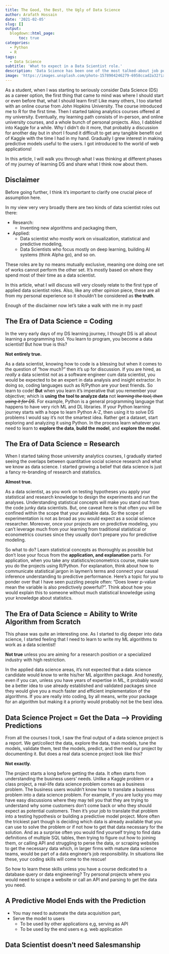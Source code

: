 ```yaml
---
title: The Good, the Best, the Ugly of Data Science
author: Arafath Hossain
date: '2021-02-05'
slug: []
output:
  blogdown::html_page:
      toc: true
categories:
  - Python
  - R
tags:
  - Data Science
subtitle: 'What to expect in a Data Scientist role.'
description: 'Data Science has been one of the most talked-about job positions out there, yet it is one of the most illusory ones among the job seekers; honestly, to some recruiters too! Looking back to my pre-job self and talking to many in the same shoes, I thought I would take a shot at it and try to debunk some myths or maybe validate some!.'
image: 'https://images.unsplash.com/photo-1578904246279-6958ccad2a32?ixid=MXwxMjA3fDB8MHxzZWFyY2h8MXx8eWluJTIwYW5kJTIweWFuZ3xlbnwwfHwwfA%3D%3D&ixlib=rb-1.2.1&auto=format&fit=crop&w=600&q=60'
---
```


As a student, when I was starting to seriously consider Data Science (DS) as a career option, the first thing that came to mind was where I should start or even before that, what I should learn first! Like many others, I too started with an online course from John Hopkins University. The course introduced me to R for the first time. Then I started taking analytics courses offered at my university. Eventually, my learning path consists of in-person, and online university courses, and a whole bunch of personal projects. Also, I dabbled into Kaggle for a while. Why I didn't do it more, that probably a discussion for another day but in short I found it difficult to get any tangible benefit out of Kaggle with the time I had in my hand. Gradually I grew interest in making predictive models useful to the users. I got introduced to the world of web applications! 

In this article, I will walk you through what I was thinking at different phases of my journey of learning DS and share what I think now about them. 

## Disclaimer
Before going further, I think it's important to clarify one crucial piece of assumption here. 

In my view very very broadly there are two kinds of data scientist roles out there:

* Research:
  + Inventing new algorithms and packaging them,
* Applied:
  + Data scientist who mostly work on visualization, statistical and predictive modeling,
  + Data Scientists who focus mostly on deep learning, building AI systems (think Alpha go), and so on.
  
These roles are by no means mutually exclusive, meaning one doing one set of works cannot perform the other set. It's mostly based on where they spend most of their time as a data scientist.

In this article, what I will discuss will very closely relate to the first type of applied data scientist roles. Also, like any other opinion piece, these are all  from my personal experience so it shouldn't be considered as **the truth**.

Enough of the disclaimer now let's take a walk with me in my past!

## The Era of Data Science = Coding 
In the very early days of my DS learning journey, I thought DS is all about learning a programming tool. You learn to program, you become a data scientist! But how true is this?

**Not entirely true.** 

As a data scientist, knowing how to code is a blessing but when it comes to the question of "how much?" then it's up for discussion. If you are hired, as *really* a data scientist not as a software engineer cum data scientist, you would be expected to be an expert in data analysis and insight extractor. In doing so, coding languages such as R/Python are your best friends. So learn to code! **But** when you learn it's imperative that you remember your objective; which is **using the tool to analyze data** not *~~learning the tool, then using it for DS~~*. For example, Python is a general programming language that happens to have very rich ML and DL libraries. If your Python learning journey starts with a hope to learn Python A-Z, then using it to solve DS problems I would say it's not the smartest idea. Rather get a dataset, start exploring and analyzing it using Python. In the process learn whatever you need to learn to **explore the data**, **build the model**, and **explore the model**.

## The Era of Data Science = Research
When I started taking those university analytics courses, I gradually started seeing the overlaps between quantitative social science research and what we know as data science. I started growing a belief that data science is just a fancy re-branding of research and statistics.

**Almost true.**

As a data scientist, as you work on testing hypotheses you apply your statistical and research knowledge to design the experiments and run the analyses. Understanding statistical concepts will make you stand out from the code junky data scientists. But, one caveat here is that often you will be confined within the scope that your available data. So the scope of experimentation is not as broad as you would expect as a social science researcher. Moreover, once your projects are on predictive modeling, you can't leverage much from your learning from traditional statistical or econometrics courses since they usually don't prepare you for predictive modeling. 

So what to do? Learn statistical concepts as thoroughly as possible but don't lose your focus from the **application, and explanation** parts. For application, when you take any statistics/econometrics course, make sure you do the projects using R/Python. For explanation, think about how to communicate statistical jargon in laymen's terms and connect your causal inference understanding to predictive performance. Here's a topic for you to ponder over that I have seen puzzling people often: "Does lower p-value mean the variable is also predictively powerful?". Think about how you would explain this to someone without much statistical knowledge using your knowledge about statistics.

## The Era of Data Science = Ability to Write Algorithm from Scratch

This phase was quite an interesting one. As I started to dig deeper into data science, I started feeling that I need to learn to write my ML algorithms to work as a data scientist! 

**Not true** unless you are aiming for a research position or a specialized industry with high restriction. 

In the applied data science areas, it's not expected that a data science candidate would know to write his/her ML algorithm package. And honestly, even if you can, unless you have years of expertise in ML, it probably would be a better idea to use already established and validated packages since they would give you a much faster and efficient implementation of the algorithms. If you are really into coding, by all means, write your package for an algorithm but making it a priority would probably not be the best idea.

## Data Science Project = Get the Data --> Providing Predictions

From all the courses I took, I saw the final output of a data science project is a report. We get/collect the data, explore the data, train models, tune the models, validate them, test the models, predict, and then end our project by documenting it. But does a real data science project look like this?

**Not exactly.**

The project starts a long before getting the data. It often starts from understanding the business users' needs. Unlike a Kaggle problem or a class project, a real-life data science problem comes as a business problem. The business users wouldn't know how to translate a business problem into a data science problem. For example, if you are lucky you may have easy discussions where they may tell you that they are trying to understand why some customers don't come back or who they should expect as potential customers. Then it's your job to translate that problem into a testing hypothesis or building a predictive model project. More often the trickiest part though is deciding which data is already available that you can use to solve the problem or if not how to get that data necessary for the solution. And as a surprise often you would find yourself trying to find data definitions of multiple SQL tables, then trying to figure out how to joining them, or calling API and struggling to perse the data, or scraping websites to get the necessary data which, in larger firms with mature data science teams, would be part of a data engineer's job responsibility. In situations like these, your coding skills will come to the rescue! 
 
So how to learn these skills unless you have a course dedicated to a database query or data engineering? Try personal projects where you would need to scrape a website or call an API and parsing to get the data you need.


## A Predictive Model Ends with the Prediction

- You may need to automate the data acquisition part,
- Serve the model to users
    + To be used by other applications e,g, serving as API
    + To be used by the end users e.g. web application
    

## Data Scientist doesn't need Salesmanship






